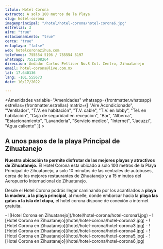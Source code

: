 ```yaml
---
titulo: Hotel Corona
extracto: A solo 100 metros de la Playa 
slug: hotel-corona
imagenprincipal: "/hotel/hotel-corona/hotel-corona6.jpg"
estrellas: 3
aire: "true"
estacionamiento: "true"
cerca: "true"
enlaplaya: "false"
web: hotelcoronazihua.com
telefonos: 755554 5196 / 755554 5197
whatsapp: 7551308264
direccion: Andador Carlos Pellicer No.8 Col. Centro, Zihuatanejo
email: hotel-corona@live.com.mx
lat: 17.640136
lang: -101.555673
date: 10/17/2022

---
```


<Amenidades variable="Amenidades" whatsapp={frontmatter.whatsapp} estrellas={frontmatter.estrellas} matriz={[ "Aire Acondicionado", "Ventilador", "T.V. en habitación", "T.V. cable", "T.V. en lobby", "Tel. en habitación", "Caja de seguridad en recepción", "Bar", "Alberca", "Estacionamiento", "Lavanderia", "Servicio medico", "Internet", "Jacuzzi", "Agua caliente" ]} > 


## A unos pasos de la playa Principal de Zihuatanejo

**Nuestra ubicación te permite disfrutar de las mejores playas y atractivos de Zihuatanejo.** El Hotel Corona esta ubicado a solo 100 metros de la Playa Principal de Zihuatanejo, a solo 10 minutos de las centrales de autobuses, cerca de los mejores restaurantes de Zihuatanejo y a 15 minutos del Aeropuerto Internacional de Zihuatanejo.

Desde el Hotel Corona podrás llegar caminando por los acantilados a **playa la madera, a la playa principal**, al muelle, donde embarcar hacia la **playa las gatas o la isla de Ixtapa**, el hotel corona dispone de conexión a internet gratuita.

</Amenidades>

<Galeria>
- ![Hotel Corona en Zihuatanejo](/hotel/hotel-corona/hotel-corona1.jpg)
- ![Hotel Corona en Zihuatanejo](/hotel/hotel-corona/hotel-corona2.jpg)
- ![Hotel Corona en Zihuatanejo](/hotel/hotel-corona/hotel-corona3.jpg)
- ![Hotel Corona en Zihuatanejo](/hotel/hotel-corona/hotel-corona4.jpg)
- ![Hotel Corona en Zihuatanejo](/hotel/hotel-corona/hotel-corona5.jpg)
- ![Hotel Corona en Zihuatanejo](/hotel/hotel-corona/hotel-corona6.jpg)
</Galeria>